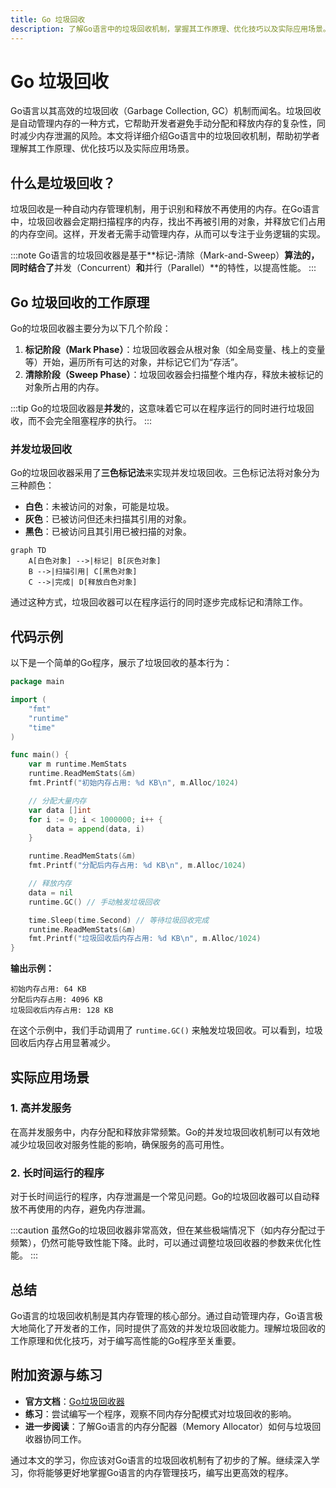 ```yaml
---
title: Go 垃圾回收
description: 了解Go语言中的垃圾回收机制，掌握其工作原理、优化技巧以及实际应用场景。
---
```


# Go 垃圾回收

Go语言以其高效的垃圾回收（Garbage Collection, GC）机制而闻名。垃圾回收是自动管理内存的一种方式，它帮助开发者避免手动分配和释放内存的复杂性，同时减少内存泄漏的风险。本文将详细介绍Go语言中的垃圾回收机制，帮助初学者理解其工作原理、优化技巧以及实际应用场景。

## 什么是垃圾回收？

垃圾回收是一种自动内存管理机制，用于识别和释放不再使用的内存。在Go语言中，垃圾回收器会定期扫描程序的内存，找出不再被引用的对象，并释放它们占用的内存空间。这样，开发者无需手动管理内存，从而可以专注于业务逻辑的实现。

:::note
Go语言的垃圾回收器是基于**标记-清除（Mark-and-Sweep）**算法的，同时结合了**并发（Concurrent）**和**并行（Parallel）**的特性，以提高性能。
:::

## Go 垃圾回收的工作原理

Go的垃圾回收器主要分为以下几个阶段：

1. **标记阶段（Mark Phase）**：垃圾回收器会从根对象（如全局变量、栈上的变量等）开始，遍历所有可达的对象，并标记它们为“存活”。
2. **清除阶段（Sweep Phase）**：垃圾回收器会扫描整个堆内存，释放未被标记的对象所占用的内存。

:::tip
Go的垃圾回收器是**并发**的，这意味着它可以在程序运行的同时进行垃圾回收，而不会完全阻塞程序的执行。
:::

### 并发垃圾回收

Go的垃圾回收器采用了**三色标记法**来实现并发垃圾回收。三色标记法将对象分为三种颜色：

- **白色**：未被访问的对象，可能是垃圾。
- **灰色**：已被访问但还未扫描其引用的对象。
- **黑色**：已被访问且其引用已被扫描的对象。

```mermaid
graph TD
    A[白色对象] -->|标记| B[灰色对象]
    B -->|扫描引用| C[黑色对象]
    C -->|完成| D[释放白色对象]
```

通过这种方式，垃圾回收器可以在程序运行的同时逐步完成标记和清除工作。

## 代码示例

以下是一个简单的Go程序，展示了垃圾回收的基本行为：

```go
package main

import (
    "fmt"
    "runtime"
    "time"
)

func main() {
    var m runtime.MemStats
    runtime.ReadMemStats(&m)
    fmt.Printf("初始内存占用: %d KB\n", m.Alloc/1024)

    // 分配大量内存
    var data []int
    for i := 0; i < 1000000; i++ {
        data = append(data, i)
    }

    runtime.ReadMemStats(&m)
    fmt.Printf("分配后内存占用: %d KB\n", m.Alloc/1024)

    // 释放内存
    data = nil
    runtime.GC() // 手动触发垃圾回收

    time.Sleep(time.Second) // 等待垃圾回收完成
    runtime.ReadMemStats(&m)
    fmt.Printf("垃圾回收后内存占用: %d KB\n", m.Alloc/1024)
}
```

**输出示例：**
```
初始内存占用: 64 KB
分配后内存占用: 4096 KB
垃圾回收后内存占用: 128 KB
```

在这个示例中，我们手动调用了 `runtime.GC()` 来触发垃圾回收。可以看到，垃圾回收后内存占用显著减少。

## 实际应用场景

### 1. 高并发服务

在高并发服务中，内存分配和释放非常频繁。Go的并发垃圾回收机制可以有效地减少垃圾回收对服务性能的影响，确保服务的高可用性。

### 2. 长时间运行的程序

对于长时间运行的程序，内存泄漏是一个常见问题。Go的垃圾回收器可以自动释放不再使用的内存，避免内存泄漏。

:::caution
虽然Go的垃圾回收器非常高效，但在某些极端情况下（如内存分配过于频繁），仍然可能导致性能下降。此时，可以通过调整垃圾回收器的参数来优化性能。
:::

## 总结

Go语言的垃圾回收机制是其内存管理的核心部分。通过自动管理内存，Go语言极大地简化了开发者的工作，同时提供了高效的并发垃圾回收能力。理解垃圾回收的工作原理和优化技巧，对于编写高性能的Go程序至关重要。

## 附加资源与练习

- **官方文档**：[Go垃圾回收器](https://golang.org/doc/gc-guide)
- **练习**：尝试编写一个程序，观察不同内存分配模式对垃圾回收的影响。
- **进一步阅读**：了解Go语言的内存分配器（Memory Allocator）如何与垃圾回收器协同工作。

通过本文的学习，你应该对Go语言的垃圾回收机制有了初步的了解。继续深入学习，你将能够更好地掌握Go语言的内存管理技巧，编写出更高效的程序。